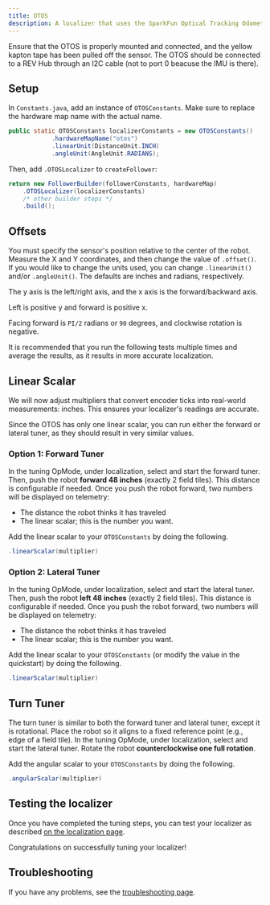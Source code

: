 ```yaml
---
title: OTOS
description: A localizer that uses the SparkFun Optical Tracking Odometry Sensor
---
```



<Callout title="Prerequisites" type="info">
  Ensure that the OTOS is properly mounted and connected, and the yellow kapton
  tape has been pulled off the sensor. The OTOS
  should be connected to a REV Hub through an I2C cable (not to port 0 beacuse
  the IMU is there).
</Callout>

## Setup

In `Constants.java`, add an instance of `OTOSConstants`. Make sure to
replace the hardware map name with the actual name.

```java title="Constants.java"
public static OTOSConstants localizerConstants = new OTOSConstants()
            .hardwareMapName("otos")
            .linearUnit(DistanceUnit.INCH)
            .angleUnit(AngleUnit.RADIANS);
```

Then, add `.OTOSLocalizer` to `createFollower`:

```java title="Constants.java"
return new FollowerBuilder(followerConstants, hardwareMap)
    .OTOSLocalizer(localizerConstants)
    /* other builder steps */
    .build();
```

## Offsets

You must specify the sensor's position relative to the center of the robot.
Measure the X and Y coordinates, and then change the value of `.offset()`.
If you would like to change the units used, you can change `.linearUnit()`
and/or `.angleUnit()`. The defaults are inches and radians, respectively.

<Callout title="Important" type="warning">
  The y axis is the left/right axis, and the x axis is the forward/backward
  axis.

  Left is positive y and forward is positive x.

  Facing forward is `PI/2` radians or `90` degrees, and clockwise rotation
  is negative.
</Callout>

<Callout title="Tip" type="info">
  It is recommended that you run the following tests multiple times and
  average the results, as it results in more accurate localization.
</Callout>

## Linear Scalar

We will now adjust multipliers that convert encoder ticks into real-world
measurements: inches. This ensures your localizer's readings are accurate.

Since the OTOS has only one linear scalar, you can run either the forward or
lateral tuner, as they should result in very similar values.

### Option 1: Forward Tuner

In the tuning OpMode, under localization, select and start the forward tuner.
Then, push the robot **forward 48 inches** (exactly 2 field tiles). This
distance is configurable if needed. Once you push the robot forward, two
numbers will be displayed on telemetry:

- The distance the robot thinks it has traveled
- The linear scalar; this is the number you want.

Add the linear scalar to your `OTOSConstants` by doing the following.

```java title="Constants.java"
.linearScalar(multiplier)
```

### Option 2: Lateral Tuner

In the tuning OpMode, under localization, select and start the lateral tuner.
Then, push the robot **left 48 inches** (exactly 2 field tiles). This
distance is configurable if needed. Once you push the robot forward, two
numbers will be displayed on telemetry:

- The distance the robot thinks it has traveled
- The linear scalar; this is the number you want.

Add the linear scalar to your `OTOSConstants` (or modify the value in the quickstart)
by doing the following.

```java title="Constants.java"
.linearScalar(multiplier)
```

## Turn Tuner

The turn tuner is similar to both the forward tuner and lateral tuner, except it is
rotational. Place the robot so it aligns to a fixed reference point
(e.g., edge of a field tile).
In the tuning OpMode, under localization, select and start the lateral tuner.
Rotate the robot **counterclockwise one full rotation**.

Add the angular scalar to your `OTOSConstants` by doing the following.

```java title="Constants.java"
.angularScalar(multiplier)
```

## Testing the localizer

Once you have completed the tuning steps, you can test your localizer as
described
[on the localization page](/docs/pathing/tuning/localization#localization-test).

Congratulations on successfully tuning your localizer!

## Troubleshooting

If you have any problems, see the [troubleshooting page](/docs/pathing/tuning/troubleshooting).